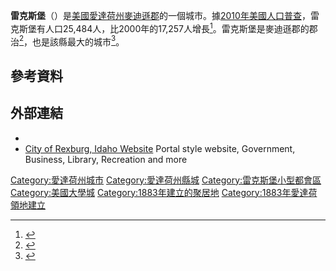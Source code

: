 {{expand|time=2016-04-23T14:31:14+00:00}}
{{noteTA
|G1 = USState
}}
{{Infobox settlement
|name            = 雷克斯堡
|native_name = Rexburg
|settlement_type          = [[城市|城市]]
|nickname                 =
|motto                    = "America's Family Community"<ref>{{cite web|url= http://www.rexburg.org/|title= City of Rexburg, Idaho|publisher= City of Rexburg, Idaho|accessdate= September 2, 2012|archive-date= 2011-02-26|archive-url= https://web.archive.org/web/20110226121242/http://rexburg.org/|dead-url= no}}</ref>

<!-- Images -->
|image_skyline            = Rexburg id.jpg
|image_caption            = 
|image_flag               =
|image_seal               =
<!-- Maps -->
|image_map = Madison_County_Idaho_Incorporated_and_Unincorporated_areas_Rexburg_Highlighted.svg
|mapsize                  = 250px
|map_caption              = 雷克斯堡在愛達荷州的位置
|image_map1               =
|mapsize1                          =
| pushpin_map = USA
| pushpin_map_caption = 雷克斯堡在美國的位置
<!-- Location -->
|subdivision_type         = [[國家列表|國家]]
|subdivision_name         = [[美國|美國]]
|subdivision_type1        = [[美國州份|州]]
|subdivision_name1        = [[愛達荷州|愛達荷州]]
|subdivision_type2        = [[愛達荷州行政區劃|郡]]
|subdivision_name2        = [[麥迪遜縣_(愛達荷州)|麥迪遜郡]]
|government_footnotes     =
|government_type          =
|leader_title             =
|leader_name              =
|leader_title1            =
|leader_name1             =
|established_title        =
|established_date         =

<!-- Area -->
|unit_pref                = 
|area_footnotes           = <ref name ="Gazetteer files">{{cite web|title=US Gazetteer files 2010|url=http://www.census.gov/geo/www/gazetteer/files/Gaz_places_national.txt|publisher=[[United_States_Census_Bureau|United States Census Bureau]]|accessdate=2012-12-18|archive-url=https://www.webcitation.org/699nOulzi?url=http://www.census.gov/geo/www/gazetteer/files/Gaz_places_national.txt|archive-date=2012-07-14|dead-url=yes}}</ref>
|area_magnitude           = 
|area_total_km2           = 25.49
|area_land_km2            = 25.28
|area_water_km2           = 0.21
|area_total_sq_mi         = 9.84
|area_land_sq_mi          = 9.76
|area_water_sq_mi         = 0.08

<!-- Population -->
|population_as_of         = [[2010年美國人口普查|2010]]
|population_est           = 25732
|pop_est_as_of            = 2012<ref name="2012 Pop Estimate">{{cite web|title=Population Estimates|url=http://www.census.gov/popest/data/cities/totals/2012/SUB-EST2012.html|publisher=[[United_States_Census_Bureau|United States Census Bureau]]|accessdate=2013-06-03|archive-url=https://www.webcitation.org/6HQu4Spqa?url=http://www.census.gov/popest/data/cities/totals/2012/SUB-EST2012.html|archive-date=2013-06-17|dead-url=yes}}</ref>
|population_footnotes     = <ref name ="FactFinder">{{cite web|title=American FactFinder|url=http://factfinder2.census.gov/faces/nav/jsf/pages/index.xhtml|publisher=[[United_States_Census_Bureau|United States Census Bureau]]|accessdate=2012-12-18|archive-date=2012-02-17|archive-url=https://www.webcitation.org/65WtHj6J5?url=http://factfinder2.census.gov/faces/nav/jsf/pages/index.xhtml|dead-url=no}}</ref>
|population_total         = 25484
|population_density_km2   = 1008.2
|population_density_sq_mi = 2611.1

<!-- General information -->
|timezone                 = [[北美山区时区|MST]]
|utc_offset               = -7
|timezone_DST             = [[北美山区时区|MDT]]
|utc_offset_DST           = -6
|elevation_footnotes      =
|elevation_m              =           <!---1483--->
|elevation_ft             = 4865
|coordinates_display      = inline,title
|coordinates_type         = region:US_type:city
|latd = 43 |latm = 49 |latNS = N
|longd = 111 |longm = 47 |longEW = W

<!-- Area/postal codes & others -->
|postal_code_type         = [[美國郵區編號|郵區編號]]
|postal_code              = 83440，83441，83460
|area_code                = 208
|blank_name               = [[聯邦資料處理標準|FIPS編碼]]
|blank_info               = 16-67420
|blank1_name              = [[地名信息系统|GNIS ID]]
|blank1_info              = 0374648
|website                  = [http://www.rexburg.org City of Rexburg, Idaho Website]
|footnotes                =
}}

'''雷克斯堡'''（{{lang-en|Rexburg}}）是[[美國|美國]][[愛達荷州|愛達荷州]][[麥迪遜縣_(愛達荷州)|麥迪遜郡]]的一個城市。據[[2010年美國人口普查|2010年美國人口普查]]，雷克斯堡有人口25,484人，比2000年的17,257人增長<ref name=quickfacts>{{cite web | url = http://quickfacts.census.gov/qfd/states/16/1667420.html | title = Quickfacts: Rexburg, Idaho | publisher = [[United_States_Census_Bureau|United States Census Bureau]], Population Division | year = 2010 | accessdate = 2011-12-11 | archive-url = https://web.archive.org/web/20160118053331/http://quickfacts.census.gov/qfd/states/16/1667420.html | archive-date = 2016-01-18 | dead-url = yes }}</ref>。雷克斯堡是麥迪遜郡的郡治<ref name="GR6">{{cite web|url=http://www.naco.org/Counties/Pages/FindACounty.aspx|accessdate=2011-06-07|title=Find a County|publisher=National Association of Counties|archive-date=2012-07-12|archive-url=https://www.webcitation.org/6962cjXgL?url=http://www.naco.org/Counties/Pages/FindACounty.aspx|dead-url=no}}</ref>，也是該縣最大的城市<ref>{{cite web|url= http://www.epodunk.com/cgi-bin/genInfo.php?locIndex=7053|title= Profile for Rexburg, Idaho, ID|publisher= ePodunk|accessdate= 2012-09-02|archive-url= https://web.archive.org/web/20120206031959/http://www.epodunk.com/cgi-bin/genInfo.php?locIndex=7053|archive-date= 2012-02-06|dead-url= yes}}</ref>。

== 參考資料 ==
{{reflist}}

== 外部連結 ==
*{{Commons category-inline|Rexburg, Idaho}}
*[http://www.rexburg.org City of Rexburg, Idaho Website] {{Wayback|url=http://www.rexburg.org/ |date=20110226121242 }} Portal style website, Government, Business, Library, Recreation and more
{{麥迪遜縣 (愛達荷州)}}
{{DEFAULTSORT:Rexburg}}
[[Category:愛達荷州城市|Category:愛達荷州城市]]
[[Category:愛達荷州縣城|Category:愛達荷州縣城]]
[[Category:雷克斯堡小型都會區|Category:雷克斯堡小型都會區]]
[[Category:美國大學城|Category:美國大學城]]
[[Category:1883年建立的聚居地|Category:1883年建立的聚居地]]
[[Category:1883年愛達荷領地建立|Category:1883年愛達荷領地建立]]